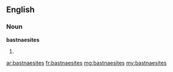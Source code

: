 ==English==

===Noun===
'''bastnaesites'''

# {{plural of|bastnaesite}}

[[ar:bastnaesites]]
[[fr:bastnaesites]]
[[mg:bastnaesites]]
[[my:bastnaesites]]